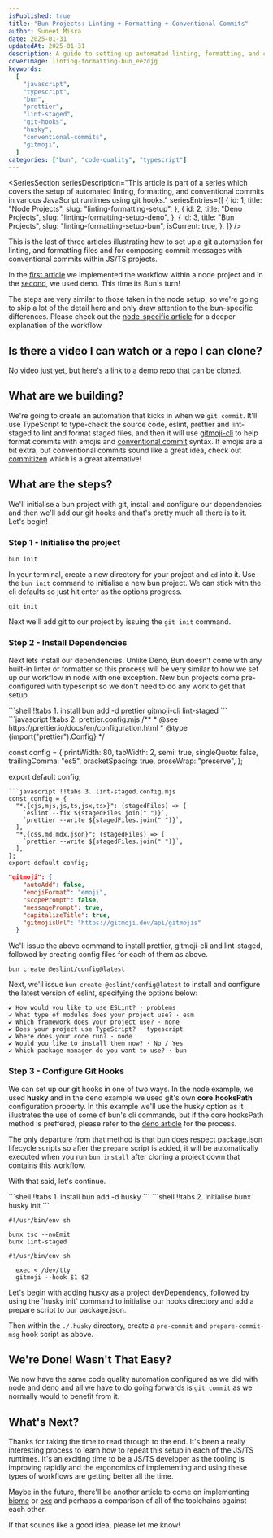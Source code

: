 ```yaml
---
isPublished: true
title: "Bun Projects: Linting + Formatting + Conventional Commits"
author: Suneet Misra
date: 2025-01-31
updatedAt: 2025-01-31
description: A guide to setting up automated linting, formatting, and conventional commits in Bun projects using Git hooks.
coverImage: linting-formatting-bun_eezdjg
keywords:
  [
    "javascript",
    "typescript",
    "bun",
    "prettier",
    "lint-staged",
    "git-hooks",
    "husky",
    "conventional-commits",
    "gitmoji",
  ]
categories: ["bun", "code-quality", "typescript"]
---
```


<SuspendedArticleImage
  src="linting-formatting-bun_eezdjg"
  alt="Thumbnail image showing the title for the article with the bun and git logos"
/>

<SeriesSection
  seriesDescription="This article is part of a series which covers the setup of automated linting, formatting, and conventional commits in various JavaScript runtimes using git hooks."
  seriesEntries={[
    {
      id: 1,
      title: "Node Projects",
      slug: "linting-formatting-setup",
    },
    {
      id: 2,
      title: "Deno Projects",
      slug: "linting-formatting-setup-deno",
    },
    {
      id: 3,
      title: "Bun Projects",
      slug: "linting-formatting-setup-bun",
      isCurrent: true,
    },
  ]}
/>

This is the last of three articles illustrating how to set up a git automation for linting, and formatting files and for composing commit messages with conventional commits within JS/TS projects.

In the [first article](/articles/linting-formatting-setup) we implemented the workflow within a node project and in the [second](/articles/linting-formatting-setup-deno), we used deno. This time its Bun's turn!

The steps are very similar to those taken in the node setup, so we're going to skip a lot of the detail here and only draw attention to the bun-specific differences. Please check out the [node-specific article](/articles/linting-formatting-setup) for a deeper explanation of the workflow

## Is there a video I can watch or a repo I can clone?

No video just yet, but [here's a link](https://github.com/sun33t/0003-linting-formatting-setup-bun) to a demo repo that can be cloned.

## What are we building?

We're going to create an automation that kicks in when we `git commit`. It'll use TypeScript to type-check the source code, eslint, prettier and lint-staged to lint and format staged files, and then it will use [gitmoji-cli](https://github.com/carloscuesta/gitmoji) to help format commits with emojis and [conventional commit](https://www.conventionalcommits.org/en/v1.0.0/) syntax. If emojis are a bit extra, but conventional commits sound like a great idea, check out [commitizen](https://commitizen-tools.github.io/commitizen/) which is a great alternative!

## What are the steps?

We'll initialise a bun project with git, install and configure our dependencies and then we'll add our git hooks and that's pretty much all there is to it. Let's begin!

### Step 1 - Initialise the project

```shell terminal
bun init
```

In your terminal, create a new directory for your project and `cd` into it. Use the `bun init` command to initialise a new bun project. We can stick with the cli defaults so just hit enter as the options progress.

```shell terminal
git init
```

Next we'll add git to our project by issuing the `git init` command.

### Step 2 - Install Dependencies

Next lets install our dependencies. Unlike Deno, Bun doesn’t come with any built-in linter or formatter so this process will be very similar to how we set up our workflow in node with one exception. New bun projects come pre-configured with typescript so we don't need to do any work to get that setup.

<CodeWithTabs>
```shell !!tabs 1. install
bun add -d prettier gitmoji-cli lint-staged
```
```javascript !!tabs 2. prettier.config.mjs
/**
 * @see https://prettier.io/docs/en/configuration.html
 * @type {import("prettier").Config}
 */

const config = {
printWidth: 80,
tabWidth: 2,
semi: true,
singleQuote: false,
trailingComma: "es5",
bracketSpacing: true,
proseWrap: "preserve",
};

export default config;
```
```javascript !!tabs 3. lint-staged.config.mjs
const config = {
  "*.{cjs,mjs,js,ts,jsx,tsx}": (stagedFiles) => [
    `eslint --fix ${stagedFiles.join(" ")}`,
    `prettier --write ${stagedFiles.join(" ")}`,
  ],
  "*.{css,md,mdx,json}": (stagedFiles) => [
    `prettier --write ${stagedFiles.join(" ")}`,
  ],
};
export default config;
```

```json !!tabs 3. package.json
"gitmoji": {
    "autoAdd": false,
    "emojiFormat": "emoji",
    "scopePrompt": false,
    "messagePrompt": true,
    "capitalizeTitle": true,
    "gitmojisUrl": "https://gitmoji.dev/api/gitmojis"
  }
```

</CodeWithTabs>

We'll issue the above command to install prettier, gitmoji-cli and lint-staged, followed by creating config files for each of them as above.

```shell terminal
bun create @eslint/config@latest
```

Next, we'll issue `bun create @eslint/config@latest` to install and configure the latest version of eslint, specifying the options below:

```shell terminal
✔ How would you like to use ESLint? · problems
✔ What type of modules does your project use? · esm
✔ Which framework does your project use? · none
✔ Does your project use TypeScript? · typescript
✔ Where does your code run? · node
✔ Would you like to install them now? · No / Yes
✔ Which package manager do you want to use? · bun

```

### Step 3 - Configure Git Hooks

We can set up our git hooks in one of two ways. In the node example, we used **husky** and in the deno example we used git's own **core.hooksPath** configuration property. In this example we'll use the husky option as it illustrates the use of some of bun's cli commands, but if the core.hooksPath method is preffered, please refer to the [deno article](/articles/lint-formatting-setup-deno) for the process.

The only departure from that method is that bun does respect package.json lifecycle scripts so after the `prepare` script is added, it will be automatically executed when you run `bun install` after cloning a project down that contains this workflow.

With that said, let's continue.

<CodeWithTabs>
  ```shell !!tabs 1. install
  bun add -d husky
  ```
  ```shell !!tabs 2. initialise
  bunx husky init
  ```

```shell !!tabs 3. pre-commit
#!/usr/bin/env sh

bunx tsc --noEmit
bunx lint-staged
```

```shell !!tabs 4. prepare-commit-msg
#!/usr/bin/env sh

  exec < /dev/tty
  gitmoji --hook $1 $2
```

</CodeWithTabs>
Let's begin with adding husky as a project devDependency, followed by using the `husky init` command to initialise our hooks directory and add a prepare script to our package.json.

Then within the `./.husky` directory, create a `pre-commit` and `prepare-commit-msg` hook script as above.

## We're Done! Wasn't That Easy?

We now have the same code quality automation configured as we did with node and deno and all we have to do going forwards is `git commit` as we normally would to benefit from it.

## What's Next?

Thanks for taking the time to read through to the end. It's been a really interesting process to learn how to repeat this setup in each of the JS/TS runtimes. It's an exciting time to be a JS/TS developer as the tooling is improving rapidly and the ergonomics of implementing and using these types of workflows are getting better all the time.

Maybe in the future, there'll be another article to come on implementing [biome](https://biomejs.dev/) or [oxc](https://oxc.rs/) and perhaps a comparison of all of the toolchains against each other.

If that sounds like a good idea, please let me know!
